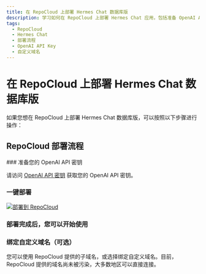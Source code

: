 ```yaml
---
title: 在 RepoCloud 上部署 Hermes Chat 数据库版
description: 学习如何在 RepoCloud 上部署 Hermes Chat 应用，包括准备 OpenAI API Key、点击部署按钮、绑定自定义域名等操作。
tags:
  - RepoCloud
  - Hermes Chat
  - 部署流程
  - OpenAI API Key
  - 自定义域名
---
```


# 在 RepoCloud 上部署 Hermes Chat 数据库版

如果您想在 RepoCloud 上部署 Hermes Chat 数据库版，可以按照以下步骤进行操作：

## RepoCloud 部署流程

<Steps>
  ### 准备您的 OpenAI API 密钥

  请访问 [OpenAI API 密钥](https://platform.openai.com/account/api-keys) 获取您的 OpenAI API 密钥。

  ### 一键部署

  [![部署到 RepoCloud](https://d16t0pc4846x52.cloudfront.net/deploy.svg)](https://repocloud.io/details/?app_id=248)

  ### 部署完成后，您可以开始使用

  ### 绑定自定义域名（可选）

  您可以使用 RepoCloud 提供的子域名，或选择绑定自定义域名。目前，RepoCloud 提供的域名尚未被污染，大多数地区可以直接连接。
</Steps>
